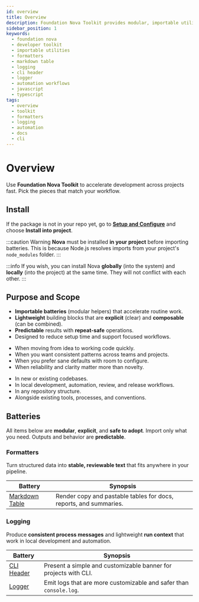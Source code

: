 ```yaml
---
id: overview
title: Overview
description: Foundation Nova Toolkit provides modular, importable utilities for formatting and logging with predictable output and repeat safe operations for documentation, CLIs, and automation workflows.
sidebar_position: 1
keywords:
  - foundation nova
  - developer toolkit
  - importable utilities
  - formatters
  - markdown table
  - logging
  - cli header
  - logger
  - automation workflows
  - javascript
  - typescript
tags:
  - overview
  - toolkit
  - formatters
  - logging
  - automation
  - docs
  - cli
---
```



# Overview

Use **Foundation Nova Toolkit** to accelerate development across projects fast. Pick the pieces that match your workflow.

## Install

If the package is not in your repo yet, go to **[Setup and Configure](/docs/quickstart/setup#choose-your-path)** and choose **Install into project**.

:::caution Warning
**Nova** must be installed **in your project** before importing batteries. This is because Node.js resolves imports from your project's `node_modules` folder.
:::

:::info
If you wish, you can install Nova **globally** (into the system) and **locally** (into the project) at the same time. They will not conflict with each other.
:::

## Purpose and Scope

<Tabs groupId="purpose">
  <TabItem value="what" label="What" default>
    <ul>
      <li><strong>Importable batteries</strong> (modular helpers) that accelerate routine work.</li>
      <li><strong>Lightweight</strong> building blocks that are <strong>explicit</strong> (clear) and <strong>composable</strong> (can be combined).</li>
      <li><strong>Predictable</strong> results with <strong>repeat-safe</strong> operations.</li>
      <li>Designed to reduce setup time and support focused workflows.</li>
    </ul>
  </TabItem>
  <TabItem value="when" label="When">
    <ul>
      <li>When moving from idea to working code quickly.</li>
      <li>When you want consistent patterns across teams and projects.</li>
      <li>When you prefer sane defaults with room to configure.</li>
      <li>When reliability and clarity matter more than novelty.</li>
    </ul>
  </TabItem>
  <TabItem value="where" label="Where">
    <ul>
      <li>In new or existing codebases.</li>
      <li>In local development, automation, review, and release workflows.</li>
      <li>In any repository structure.</li>
      <li>Alongside existing tools, processes, and conventions.</li>
    </ul>
  </TabItem>
</Tabs>

## Batteries

All items below are **modular**, **explicit**, and **safe to adopt**. Import only what you need. Outputs and behavior are **predictable**.

### Formatters

Turn structured data into **stable, reviewable text** that fits anywhere in your pipeline.

| Battery                                                   | Synopsis                                                          |
|-----------------------------------------------------------|-------------------------------------------------------------------|
| [Markdown Table](/docs/toolkit/formatters/markdown-table) | Render copy and pastable tables for docs, reports, and summaries. |

### Logging

Produce **consistent process messages** and lightweight **run context** that work in local development and automation.

| Battery                                        | Synopsis                                                           |
|------------------------------------------------|--------------------------------------------------------------------|
| [CLI Header](/docs/toolkit/logging/cli-header) | Present a simple and customizable banner for projects with CLI.    |
| [Logger](/docs/toolkit/logging/logger)         | Emit logs that are more customizable and safer than `console.log`. |
